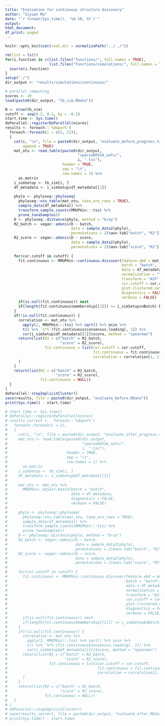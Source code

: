 ```yaml
---
title: "Evaluation for continuous structure discovery"
author: "Siyuan Ma"
date: "`r format(Sys.time(), '%d %B, %Y')`"
output:
html_document:
df_print: paged
---
```

```r
knitr::opts_knit$set(root.dir = normalizePath("../../"))
```
```r
rm(list = ls())
for(i.function in c(list.files("functions/", full.names = TRUE),
                    list.files("functions/simulations/", full.names = TRUE))) {
  source(i.function)
}
setup("./")
dir_output <- "results/simulations/continuous/"
```

```r
# parallel computing
ncores <- 20
load(paste0(dir_output, "tb_sim.RData"))
```

```r
N <- nrow(tb_sim)
cutoff <- seq(0.5, 0.1, by = -0.1)
start.time <- Sys.time() 
doParallel::registerDoParallel(ncores)
results <- foreach::`%dopar%`(
  foreach::foreach(i = c(2, 22)),
  {
    cat(i, "\n", file = paste0(dir_output, "evaluate_before_progress.txt"), 
        append = TRUE)
    mat_otu <- read.table(paste0(dir_output,
                                 "sparseDOSSA_sets/",
                                 i, ".tsv"),
                          header = TRUE,
                          sep = "\t",
                          row.names = 1) %>% 
      as.matrix
    i_simSetup <- tb_sim[i, ]
    df_metadata <- i_simSetup$df_metadata[[1]]
    
    phylo <- phyloseq::phyloseq(
      phyloseq::otu_table(mat_otu, taxa_are_rows = TRUE),
      sample_data(df_metadata)) %>%
      transform_sample_counts(MMUPHin:::tss) %>%
      prune_taxaSamples()
    D <- phyloseq::distance(phylo, method = "bray")
    R2_batch <- vegan::adonis(D ~ batch,
                              data = sample_data2(phylo),
                              permutations = 2)$aov.tab["batch", "R2"]
    R2_score <- vegan::adonis(D ~ score,
                              data = sample_data2(phylo),
                              permutations = 2)$aov.tab["score", "R2"]
    
    for(cor.cutoff in cutoff) {
      fit.continuous <- MMUPHin::continuous.discover(feature.abd = mat_otu,
                                                     batch = "batch",
                                                     data = df_metadata,
                                                     normalization = "TSS",
                                                     transform = "AST",
                                                     cor.cutoff = cor.cutoff,
                                                     plot.clustered.network = FALSE,
                                                     diagnostics = FALSE,
                                                     verbose = FALSE)
      if(is.null(fit.continuous)) next
      if(length(fit.continuous$membership[[1]]) >= i_simSetup$nBatch) break
    }
    if(!is.null(fit.continuous)) {
      correlation <- mat_otu %>% 
        apply(2, MMUPHin:::tss) %>% sqrt() %>% asin %>% 
        t() %>% `%*%`(fit.continuous$consensus.loading[, 1]) %>% 
        cor(i_simSetup$df_metadata[[1]]$score, method = "spearman")
      return(list(R2 = c("batch" = R2_batch,
                         "score" = R2_score),
                  fit.continuous = list(cor.cutoff = cor.cutoff,
                                        fit.continuous = fit.continuous,
                                        correlation = correlation[1, 1]))
      )
    }
    return(list(R2 = c("batch" = R2_batch,
                       "score" = R2_score),
                fit.continuous = NULL))
  }
)
doParallel::stopImplicitCluster()
save(results, file = paste0(dir_output, "evaluate_before.RData"))
print(Sys.time() - start.time)
```

```r
# start.time <- Sys.time()
# doParallel::registerDoParallel(ncores)
# results_correct <-  foreach::`%dopar%`(
#   foreach::foreach(i = 2),
#   {
#     cat(i, "\n", file = paste0(dir_output, "evaluate_after_progress.txt"), append = TRUE)
#     mat_otu <- read.table(paste0(dir_output,
#                                  "sparseDOSSA_sets/",
#                                  i, ".tsv"),
#                           header = TRUE,
#                           sep = "\t",
#                           row.names = 1) %>% 
#       as.matrix
#     i_simSetup <- tb_sim[i, ]
#     df_metadata <- i_simSetup$df_metadata[[1]]
#     
#     mat_otu <- mat_otu %>% 
#       MMUPHin::adjust.batch(batch = "batch", 
#                             data = df_metadata,
#                             diagnostics = FALSE, 
#                             verbose = FALSE)
#     
#     phylo <- phyloseq::phyloseq(
#       phyloseq::otu_table(mat_otu, taxa_are_rows = TRUE),
#       sample_data(df_metadata)) %>%
#       transform_sample_counts(MMUPHin:::tss) %>%
#       prune_taxaSamples()
#     D <- phyloseq::distance(phylo, method = "bray")
#     R2_batch <- vegan::adonis(D ~ batch,
#                               data = sample_data2(phylo),
#                               permutations = 2)$aov.tab["batch", "R2"]
#     R2_score <- vegan::adonis(D ~ score,
#                               data = sample_data2(phylo),
#                               permutations = 2)$aov.tab["score", "R2"]
#     
#     for(cor.cutoff in cutoff) {
#       fit.continuous <- MMUPHin::continuous.discover(feature.abd = mat_otu,
#                                                      batch = "batch",
#                                                      data = df_metadata,
#                                                      normalization = "TSS",
#                                                      transform = "AST",
#                                                      cor.cutoff = cor.cutoff,
#                                                      plot.clustered.network = FALSE,
#                                                      diagnostics = FALSE,
#                                                      verbose = FALSE)
#       if(is.null(fit.continuous)) next
#       if(length(fit.continuous$membership[[1]]) >= i_simSetup$nBatch) break
#     }
#     if(!is.null(fit.continuous)) {
#       correlation <- mat_otu %>% 
#         apply(2, MMUPHin:::tss) %>% sqrt() %>% asin %>% 
#         t() %>% `%*%`(fit.continuous$consensus.loading[, 1]) %>% 
#         cor(i_simSetup$df_metadata[[1]]$score, method = "spearman")
#       return(list(R2 = c("batch" = R2_batch,
#                          "score" = R2_score),
#                   fit.continuous = list(cor.cutoff = cor.cutoff,
#                                         fit.continuous = fit.continuous,
#                                         correlation = correlation[1, 1]))
#       )
#     }
#     return(list(R2 = c("batch" = R2_batch,
#                        "score" = R2_score),
#                 fit.continuous = NULL))
#   }
# ) 
# doParallel::stopImplicitCluster()
# save(results_correct, file = paste0(dir_output, "evaluate_after.RData"))
# print(Sys.time() - start.time)
```

